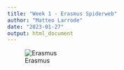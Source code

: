 ```yaml
---
title: "Week 1 - Erasmus Spiderweb"
author: "Matteo Larrode"
date: "2023-01-27"
output: html_document
---
```


![Erasmus](erasmus_spiderweb_simple.jpeg)